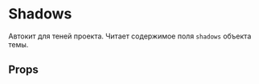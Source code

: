 
<Meta title="Autokits / Shadows" component={Shadows} />

# Shadows

<Preview>
    <Story name="basic">
        <Shadows />
    </Story>
</Preview>

Автокит для теней проекта. Читает содержимое поля `shadows` объекта темы.

## Props

<Props of={Shadows} />
